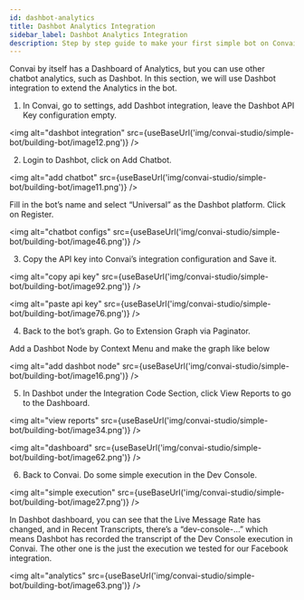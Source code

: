 ```yaml
---
id: dashbot-analytics
title: Dashbot Analytics Integration
sidebar_label: Dashbot Analytics Integration
description: Step by step guide to make your first simple bot on Convai Studio
---
```



Convai by itself has a Dashboard of Analytics, but you can use other chatbot analytics, such as Dashbot. In this section, we will use Dashbot integration to extend the Analytics in the bot.

1. In Convai, go to settings, add Dashbot integration, leave the Dashbot API Key configuration empty.

  <img alt="dashbot integration" src={useBaseUrl('img/convai-studio/simple-bot/building-bot/image12.png')} />

2. Login to Dashbot, click on Add Chatbot.

  <img alt="add chatbot" src={useBaseUrl('img/convai-studio/simple-bot/building-bot/image11.png')} />

  Fill in the bot’s name and select “Universal” as the Dashbot platform. Click on Register.

  <img alt="chatbot configs" src={useBaseUrl('img/convai-studio/simple-bot/building-bot/image46.png')} />

3. Copy the API key into Convai’s integration configuration and Save it.

  <img alt="copy api key" src={useBaseUrl('img/convai-studio/simple-bot/building-bot/image92.png')} />

  <img alt="paste api key" src={useBaseUrl('img/convai-studio/simple-bot/building-bot/image76.png')} />

4. Back to the bot’s graph. Go to Extension Graph via Paginator.

  Add a Dashbot Node by Context Menu and make the graph like below

  <img alt="add dashbot node" src={useBaseUrl('img/convai-studio/simple-bot/building-bot/image16.png')} />

5. In Dashbot under the Integration Code Section, click View Reports to go to the Dashboard.
  
  <img alt="view reports" src={useBaseUrl('img/convai-studio/simple-bot/building-bot/image34.png')} />

  <img alt="dashboard" src={useBaseUrl('img/convai-studio/simple-bot/building-bot/image62.png')} />

6. Back to Convai. Do some simple execution in the Dev Console.

  <img alt="simple execution" src={useBaseUrl('img/convai-studio/simple-bot/building-bot/image27.png')} />

  In Dashbot dashboard, you can see that the Live Message Rate has changed, and in Recent Transcripts, there’s a “dev-console-...” which means Dashbot has recorded the transcript of the Dev Console execution in Convai. The other one is the just the execution we tested for our Facebook integration.

  <img alt="analytics" src={useBaseUrl('img/convai-studio/simple-bot/building-bot/image63.png')} />
